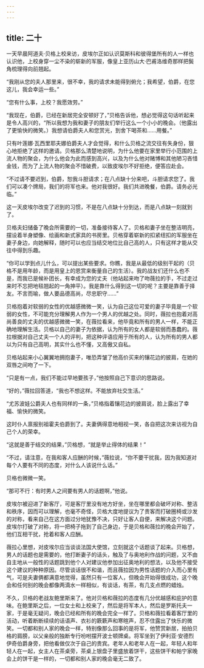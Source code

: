 ```yaml
---
---
---
```

title: 二十
---



一天早晨阿道夫·贝格上校来访，皮埃尔正如认识莫斯科和彼得堡所有的人一样也认识他，上校身穿一尘不染的崭新的军服，像皇上亚历山大·巴甫洛维奇那样把鬓角梳理得向前翘起。

“我刚从您的夫人那里来，很不幸，我的请求未能得到俯允；我希望，伯爵，在您这儿，我会幸运一些。”

“您有什么事，上校？我愿效劳。”

“我现在，伯爵，已经在新居完全安顿好了，”贝格告诉他，想必觉得这句话听起来是令人高兴的，“所以我想为我和妻子的朋友们举行这么一个小小的晚会。（他露出了更愉快的微笑。）我想请伯爵夫人和您赏光，到舍下喝茶和……用餐。”

只有叶莲娜·瓦西里耶夫娜伯爵夫人才会觉得，和什么贝格之流交往有失身份，狠心地拒绝了这样的邀请。贝格那么清楚地说明，为什么他要在家里举行小范围的上流人物的聚会，为什么他会为此而感到高兴，以及为什么他对赌博和其他陋习吝惜金钱，而为了上流人物的聚会不惜破费，以致皮埃尔不好拒绝，便答应赴会。

“不过请不要迟到，伯爵，恕我斗胆请求；在八点缺十分来吧，斗胆请求您了。我们可以凑个牌局，我们的将军也来。他对我很好。我们共进晚餐，伯爵。请务必光临。”

这一天皮埃尔改变了迟到的习惯，不是在八点缺十分到达，而是八点缺一刻就到了。

贝格夫妇储备了晚会所需要的一切，准备接待客人了。贝格和妻子坐在整洁明亮，摆设着半身塑像、绘画和新式家具的书房里。贝格穿着崭新的扣紧纽扣的军服坐在妻子身边，向她解释，随时可以也应当结交地位比自己高的人，只有这样才能从交往中得到乐趣。

“你可以学到点儿什么，可以提出某些要求。你瞧，我是从最低的级别干起的（贝格不是用年龄，而是用皇上的恩赏来衡量自己的生活）。我的战友们还什么也不是，而我已是候补团长，有幸成为您的丈夫（他站起来吻了吻薇拉的手，不过走过来时不忘把地毯翘起的一角抻平）。我是靠什么得到这一切的呢？主要是靠善于择友。不言而喻，做人要品德高尚，尽忠职守……”

贝格抱着对软弱的女性的优越感微微一笑，认为自己这位可爱的妻子毕竟是一个软弱的女性，不可能充分理解男人作为一个男人的优越之处。同时，薇拉也抱着对高尚善良的丈夫的优越感微微一笑，在薇拉看来，他毕竟和所有的男人一样，不能正确地理解生活。贝格以自己的妻子为依据，认为所有的女人都是软弱而愚蠢的。薇拉根据对自己丈夫一个人的评判，把这种评语应用于所有的人，认为所有的男人都以为只有自己高明，其实什么也不懂，又高傲又自私。

贝格站起来小心翼翼地拥抱妻子，唯恐弄皱了他高价买来的镶花边的披肩，在她的双唇之间吻了一下。

“只是有一点，我们不能过早地要孩子，”他按照自己下意识的思路说。

“好的，”薇拉回答道，“我也不想这样。不能放弃社交生活。”

“尤苏波娃公爵夫人也有同样的一条，”贝格指着镶花边的披肩说，脸上露出了幸福、愉快的微笑。

这时仆人禀报别祖霍夫伯爵到了。夫妻俩得意地相视一笑，各自把这次来访视为自己个人的荣幸。

“这就是善于结交的结果，”贝格想，“就是举止得体的结果！”

“不过，请注意，在我和客人应酬的时候，”薇拉说，“你不要干扰我，因为我知道对每个人要有不同的态度，对什么人该说什么话。”

贝格也微微一笑。

“那可不行：有时男人之间要有男人的话题啊，”他说。

皮埃尔被迎进了新客厅，可是客厅里没有地方好坐，坐在哪里都会破坏对称、整洁和秩序，因而可以理解，也毫不奇怪，贝格大度地提议为了贵客而打破圈椅或沙发的对称，看来自己在这方面过分地犹豫不决，只好让客人自便，来解决这个问题。皮埃尔打破了对称，将一把椅子拖到了自己身边，于是贝格和薇拉的晚会开始了，他们互相干扰，抢着和客人应酬。

薇拉心里想，对皮埃尔应当谈谈法国大使馆，立刻就这个话题谈了起来。贝格想，男人的话题也是需要的，他打断妻子的话头，触及了与奥地利作战的问题，又不由自主地从一般性的话题跳到他个人对建议他参加出征奥地利的想法，以及他不接受这个建议的种种原因。尽管谈话很不和谐，而且薇拉因为男性话题的介入而心里有气，可是夫妻俩都满意地觉得，虽然只有一位客人，但晚会开始得很成功，这个晚会和任何别的晚会都像两滴水一样相似，有谈话，有茶，有几支点燃的蜡烛。

不久，贝格的老战友鲍里斯来了。他对贝格和薇拉的态度有几分优越感和庇护的意味。在鲍里斯之后，一位女士和上校来了，然后是将军本人，然后是罗斯托夫一家，于是毫无疑问，晚会已经和所有的晚会完全一样了。贝格和薇拉看着客厅里的活动，听着断断续续的话语声、衣衫的簌簌声和寒暄声，忍不住露出了快乐的微笑。一切都和别人家的晚会一样，特别像那么回事的是将军，他赞赏新居，拍拍贝格的肩膀，以父亲般的独断专行吩咐摆开波士顿牌桌。将军坐到了伊利亚·安德烈伊奇伯爵身旁，把他看做仅次于自己的贵宾。老年人和老年人在一起，年轻人和年轻人在一起，女主人在茶桌旁，茶桌上银盘子里盛放着饼干，这些饼干和帕宁家晚会上的饼干是一样的，一切都和别人家的晚会毫无二致了。